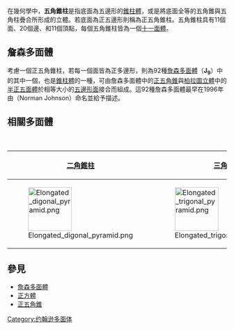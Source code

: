 {{noteTA
|1=zh-hans:丸塔; zh-hant:罩帳;
|2=zh:Johnson多面體;zh-hans:约翰逊多面体; zh-hant:詹森多面體;
|3=zh-hans:台塔; zh-hant:帳塔;
|4=zh-hans:丸塔; zh-hant:罩帳;
|5=zh-hans:约翰逊; zh-hant:詹森;
}}
{{Polyhedronbox
| name =正五角錐柱
| polyhedron = 正五角錐柱
| imagename = elongated_pentagonal_pyramid.png
| rotating = elongated_pentagonal_pyramid.png
| rinfo = 正五角錐柱
| Type = [[棱錐柱|棱錐柱]]<br>[[詹森多面體|詹森多面體]] <br/> [[正四角錐柱|J<sub>8</sub>]] - '''J<sub>9</sub>''' - [[正四角錐反角柱|J<sub>10</sub>]]
| Face = 11
| Edge = 20
| Vertice = 11
| Face_type = [[三角形|三角形]]×5 <br> [[正方形|正方形]]×5 <br> [[五邊形|五邊形]]×1
| Vertice_configuration = 5(4<sup>2</sup>.5)<br>5(3<sup>2</sup>.4<sup>2</sup>)
| Conway = P5+Y5
| Symmetry_group =[[cyclic_symmetries|''C''<sub>5v</sub>]], [5], (*55)<br>[[C5v群|C<sub>5v</sub>群]]
| dual = [[正五角錐柱|五角錐柱]]（自身對偶）
| Rotation_group = ''C''<sub>5</sub>, [5]<sup>+</sup>, (55)
| Properties = 凸、demi-regular
| dual_image = elongated_pentagonal_pyramid.png
| net_image = Elongated_Pentagonal_Pyramid_Net.svg
}}
在幾何學中，'''五角錐柱'''是指底面為五邊形的[[錐柱體|錐柱體]]，或是將底面全等的五角錐與五角柱疊合所形成的立體。若底面為正五邊形則稱為正五角錐柱。五角錐柱具有11個面、20個邊、和11個頂點，每個五角錐柱皆為一個[[十一面體|十一面體]]。
== 詹森多面體 ==
考慮一個正五角錐柱，若每一個面皆為正多邊形，則為92種[[詹森多面體|詹森多面體]]（'''J<sub>9</sub>'''）中的其中一個，也是[[錐柱體|錐柱體]]的一種，可由詹森多面體中的[[正五角錐|正五角錐]]與[[柏拉圖立體|柏拉圖立體]]中的[[半正五面體|半正五面體]]於相等大小的[[五邊形|五邊形]][[面|面]]接合而組成。這92種詹森多面體最早在1996年由{{tsl|en|Norman Johnson (mathematician)|詹森·諾曼}}（Norman Johnson）命名並給予描述。

== 相關多面體 ==
{| class=wikitable
|+ [[棱锥柱|棱锥柱体]]
|-
![[二角錐柱|二角錐柱]]
![[三角錐柱|三角錐柱]]
![[四角錐柱|四角錐柱]]
!'''五角錐柱'''
![[六角錐柱|六角錐柱]]
![[七角錐柱|七角錐柱]]
!...
![[圓錐柱|圓錐柱]]
|- valign=top
|[[File:Elongated_digonal_pyramid.png|100px]]
|[[File:Elongated_trigonal_pyramid.png|100px]]
|[[File:Elongated_tetragonal_pyramid.png|100px]]
|[[File:Elongated_Pentagonale_piramide.png|100px]]
|[[File:Elongated_hexagonal_pyramid.png|100px]]
|[[File:Elongated_heptagonal_pyramid.png|100px]]
|
|[[File:Elongated_cone.png|100px]]
|}

==參見==
*[[詹森多面體|詹森多面體]]
*[[正方體|正方體]]
*[[正五角錐|正五角錐]]

{{多面體小作品}}

{{錐體與柱體}}

[[Category:约翰逊多面体|Category:约翰逊多面体]]